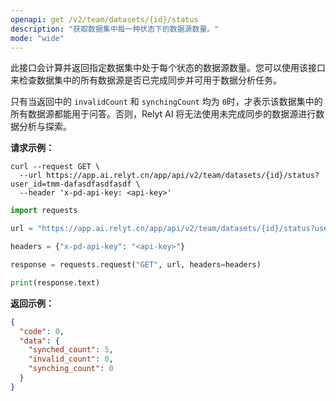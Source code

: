 ```yaml
---
openapi: get /v2/team/datasets/{id}/status
description: "获取数据集中每一种状态下的数据源数量。"
mode: "wide"
---
```



此接口会计算并返回指定数据集中处于每个状态的数据源数量。您可以使用该接口来检查数据集中的所有数据源是否已完成同步并可用于数据分析任务。

只有当返回中的 `invalidCount` 和 `synchingCount` 均为 `0`时，才表示该数据集中的所有数据源都能用于问答。否则，Relyt AI 将无法使用未完成同步的数据源进行数据分析与探索。


**请求示例：**
<CodeGroup>
```curl cURL
curl --request GET \
  --url https://app.ai.relyt.cn/app/api/v2/team/datasets/{id}/status?user_id=tmm-dafasdfasdfasdf \
  --header 'x-pd-api-key: <api-key>'
```

```python Python
import requests

url = "https://app.ai.relyt.cn/app/api/v2/team/datasets/{id}/status?user_id=tmm-dafasdfasdfasdf"

headers = {"x-pd-api-key": "<api-key>"}

response = requests.request("GET", url, headers=headers)

print(response.text)
```
</CodeGroup>

**返回示例：**

```json 200
{
  "code": 0,
  "data": {
    "synched_count": 5,
    "invalid_count": 0,
    "synching_count": 0
  }
}
```


